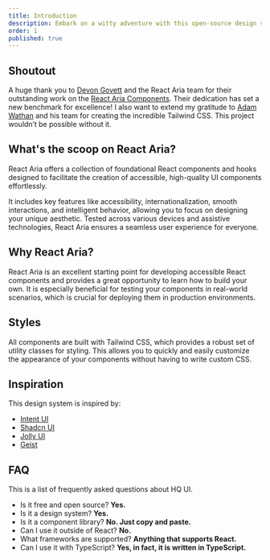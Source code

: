 ```yaml
---
title: Introduction
description: Embark on a witty adventure with this open-source design system using React Aria. Master troubleshooting tips to solve missing props in your React app.
order: 1
published: true
---
```


## Shoutout
A huge thank you to [Devon Govett](https://x.com/devongovett) and the React Aria team for their outstanding work on the [React Aria Components](https://react-spectrum.adobe.com/react-aria). Their dedication has set a new benchmark for excellence! I also want to extend my gratitude to [Adam Wathan](https://x.com/adamwathan) and his team for creating the incredible Tailwind CSS. This project wouldn’t be possible without it.

## What's the scoop on React Aria?

React Aria offers a collection of foundational React components and hooks designed to facilitate the creation of accessible, high-quality UI components effortlessly.

It includes key features like accessibility, internationalization, smooth interactions, and intelligent behavior, allowing you to focus on designing your unique aesthetic. Tested across various devices and assistive technologies, React Aria ensures a seamless user experience for everyone.

## Why React Aria?

React Aria is an excellent starting point for developing accessible React components and provides a great opportunity to learn how to build your own. It is especially beneficial for testing your components in real-world scenarios, which is crucial for deploying them in production environments.

## Styles
All components are built with Tailwind CSS, which provides a robust set of utility classes for styling. This allows you to quickly and easily customize the appearance of your components without having to write custom CSS.

## Inspiration
This design system is inspired by:
* [Intent UI](https://intentui.com/)
* [Shadcn UI](https://ui.shadcn.com/)
* [Jolly UI](https://www.jollyui.dev/)
* [Geist](https://vercel.com/geist/introduction)

## FAQ
This is a list of frequently asked questions about HQ UI.

* Is it free and open source? **Yes.**
* Is it a design system? **Yes.**
* Is it a component library? **No. Just copy and paste.**
* Can I use it outside of React? **No.**
* What frameworks are supported? **Anything that supports React.**
* Can I use it with TypeScript? **Yes, in fact, it is written in TypeScript.**
